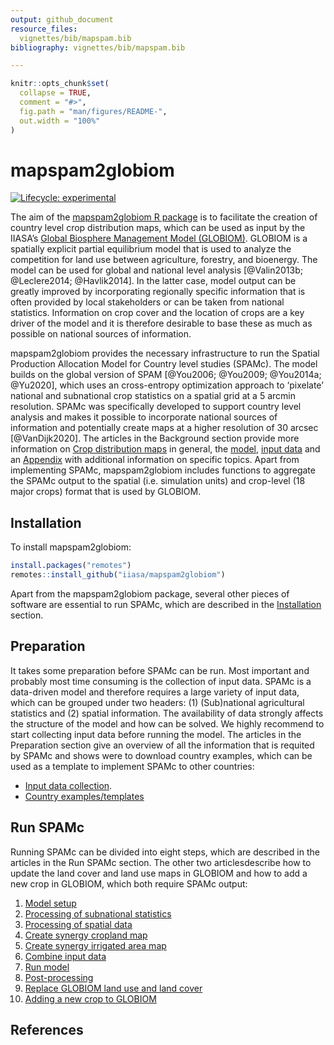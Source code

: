 ```yaml
---
output: github_document
resource_files:
  vignettes/bib/mapspam.bib
bibliography: vignettes/bib/mapspam.bib

---
```


<!-- README.md is generated from README.Rmd. Please edit that file -->

```r
knitr::opts_chunk$set(
  collapse = TRUE,
  comment = "#>",
  fig.path = "man/figures/README-",
  out.width = "100%"
)
```

# mapspam2globiom

<!-- badges: start -->
[![Lifecycle: experimental](https://img.shields.io/badge/lifecycle-experimental-orange.svg)](https://www.tidyverse.org/lifecycle/#experimental)
<!-- badges: end -->

The aim of the [mapspam2globiom R package](https://iiasa.github.io/mapspam2globiom) is to facilitate the creation of country level crop distribution maps, which can be used as input by the IIASA's [Global Biosphere Management Model (GLOBIOM)](https://www.globiom.org/). GLOBIOM is a spatially explicit partial equilibrium model that is used to analyze the competition for land use between agriculture, forestry, and bioenergy. The model can be used for global and national level analysis [@Valin2013b; @Leclere2014; @Havlik2014]. In the latter case, model output can be greatly improved by incorporating regionally specific information that is often provided by local stakeholders or can be taken from national statistics. Information on crop cover and the location of crops are a key driver of the model and it is therefore desirable to base these as much as possible on national sources of information. 

mapspam2globiom provides the necessary infrastructure to run the Spatial Production Allocation Model for Country level studies (SPAMc). The model builds on the global version of SPAM [@You2006; @You2009; @You2014a; @Yu2020], which uses an cross-entropy optimization approach to 'pixelate' national and subnational crop statistics on a spatial grid at a 5 arcmin resolution. SPAMc was specifically developed to support country level analysis and makes it possible to incorporate national sources of information and potentially create maps at a higher resolution of 30 arcsec [@VanDijk2020]. The articles in the Background section provide more information on [Crop distribution maps](articles/crop_distribution_maps.html) in general, the [model](articles/model_description.html), [input data](articles/data.html) and an [Appendix](articles/appendix.html) with additional information on specific topics. Apart from implementing SPAMc, mapspam2globiom includes functions to aggregate the SPAMc output to the spatial (i.e. simulation units) and crop-level (18 major crops) format that is used by GLOBIOM.


## Installation

To install mapspam2globiom:

``` r
install.packages("remotes")
remotes::install_github("iiasa/mapspam2globiom")
```
Apart from the mapspam2globiom package, several other pieces of software are essential to run SPAMc, which are described in the [Installation](articles/software.html) section.

## Preparation

It takes some preparation before SPAMc can be run. Most important and probably most time consuming is the collection of input data. SPAMc is a data-driven model and therefore requires a large variety of input data, which can be grouped under two headers: (1) (Sub)national agricultural statistics and (2) spatial information. The availability of data strongly affects the structure of the model and how can be solved. We highly recommend to start collecting input data before running the model. The articles in the Preparation section give an overview of all the information that is requited by SPAMc and shows were to download country examples, which can be used as a template to implement SPAMc to other countries:

- [Input data collection](articles/input_data_collection.html).
- [Country examples/templates](articles/template.html)


## Run SPAMc

Running SPAMc can be divided into eight steps, which are described in the articles in the Run SPAMc section. The other two articlesdescribe how to update the land cover and land use maps in GLOBIOM and how to add a new crop in GLOBIOM, which both require SPAMc output:

1. [Model setup](articles/model_structure.html)
1. [Processing of subnational statistics](articles/process_subnational_statistics.html)
1. [Processing of spatial data](articles/process_spatial_data.html)
1. [Create synergy cropland map](articles/create_synergy_cropland.html)
1. [Create synergy irrigated area map](articles/create_synergy_irrigated_area.html)
1. [Combine input data](articles/combine_input_data.html)
1. [Run model](articles/run_model.html)
1. [Post-processing](articles/post_process.html)
1. [Replace GLOBIOM land use and land cover](articles/replace_globiom_land_cover_land_use.html)
1. [Adding a new crop to GLOBIOM](articles/add_new_crop_to_globiom.html)


## References

